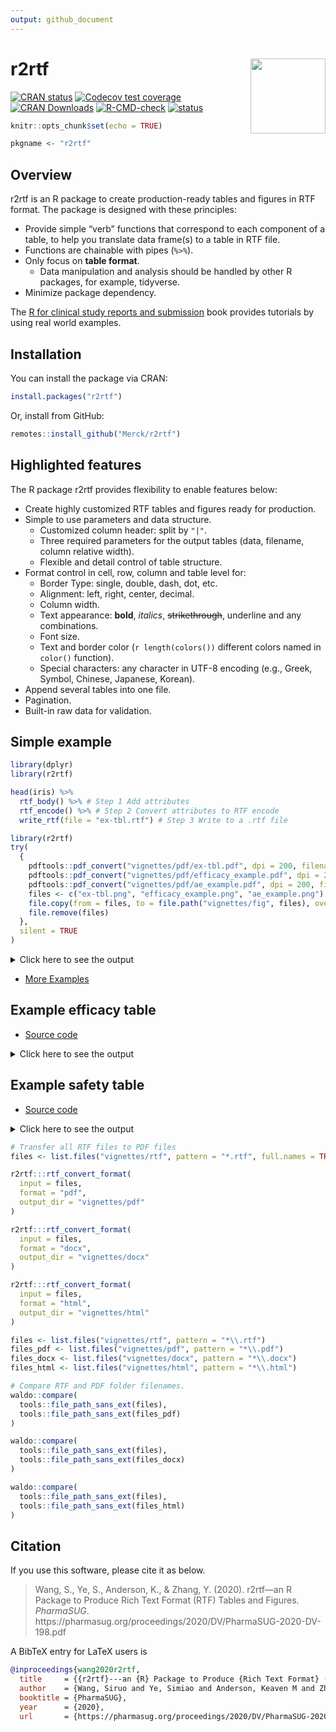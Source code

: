 ```yaml
---
output: github_document
---
```


<!-- README.md is generated from README.Rmd. Please edit that file -->

# r2rtf <img src="man/figures/logo.png" align="right" width="120" />

<!-- badges: start -->
[![CRAN status](https://www.r-pkg.org/badges/version/r2rtf)](https://CRAN.R-project.org/package=r2rtf)
[![Codecov test coverage](https://codecov.io/gh/Merck/r2rtf/branch/master/graph/badge.svg)](https://app.codecov.io/gh/Merck/r2rtf?branch=master)
[![CRAN Downloads](https://cranlogs.r-pkg.org/badges/r2rtf)](https://cran.r-project.org/package=r2rtf)
[![R-CMD-check](https://github.com/Merck/r2rtf/actions/workflows/R-CMD-check.yaml/badge.svg)](https://github.com/Merck/r2rtf/actions/workflows/R-CMD-check.yaml)
[![status](https://tinyverse.netlify.app/badge/r2rtf)](https://cran.r-project.org/package=r2rtf)
<!-- badges: end -->

```r
knitr::opts_chunk$set(echo = TRUE)
```

```r
pkgname <- "r2rtf"
```

## Overview

r2rtf is an R package to create production-ready tables and figures in RTF format.
The package is designed with these principles:

- Provide simple "verb" functions that correspond to each component of a table,
  to help you translate data frame(s) to a table in RTF file.
- Functions are chainable with pipes (`%>%`).
- Only focus on **table format**.
  - Data manipulation and analysis should be handled by other R packages, for example, tidyverse.
- Minimize package dependency.

The [R for clinical study reports and submission](https://r4csr.org/) book
provides tutorials by using real world examples.

## Installation

You can install the package via CRAN:

```r
install.packages("r2rtf")
```

Or, install from GitHub:

```r
remotes::install_github("Merck/r2rtf")
```

## Highlighted features

The R package r2rtf provides flexibility to enable features below:

- Create highly customized RTF tables and figures ready for production.
- Simple to use parameters and data structure.
  - Customized column header: split by `"|"`.
  - Three required parameters for the output tables (data, filename, column relative width).
  - Flexible and detail control of table structure.
- Format control in cell, row, column and table level for:
  - Border Type: single, double, dash, dot, etc.
  - Alignment: left, right, center, decimal.
  - Column width.
  - Text appearance: **bold**, *italics*, ~~strikethrough~~, underline and any combinations.
  - Font size.
  - Text and border color (`r length(colors())` different colors named in `color()` function).
  - Special characters: any character in UTF-8 encoding (e.g., Greek, Symbol, Chinese, Japanese, Korean).
- Append several tables into one file.
- Pagination.
- Built-in raw data for validation.

## Simple example

```r
library(dplyr)
library(r2rtf)

head(iris) %>%
  rtf_body() %>% # Step 1 Add attributes
  rtf_encode() %>% # Step 2 Convert attributes to RTF encode
  write_rtf(file = "ex-tbl.rtf") # Step 3 Write to a .rtf file
```

```r
library(r2rtf)
try(
  {
    pdftools::pdf_convert("vignettes/pdf/ex-tbl.pdf", dpi = 200, filenames = "ex-tbl.png")
    pdftools::pdf_convert("vignettes/pdf/efficacy_example.pdf", dpi = 200, filenames = "efficacy_example.png")
    pdftools::pdf_convert("vignettes/pdf/ae_example.pdf", dpi = 200, filenames = "ae_example.png")
    files <- c("ex-tbl.png", "efficacy_example.png", "ae_example.png")
    file.copy(from = files, to = file.path("vignettes/fig", files), overwrite = TRUE)
    file.remove(files)
  },
  silent = TRUE
)
```

<details><summary>Click here to see the output</summary>
<img src="https://merck.github.io/r2rtf/articles/fig/ex-tbl.png">
</details>

- [More Examples](https://merck.github.io/r2rtf/articles/index.html)

## Example efficacy table

- [Source code](https://merck.github.io/r2rtf/articles/example-efficacy.html)

<details><summary>Click here to see the output</summary>
<img src="https://merck.github.io/r2rtf/articles/fig/efficacy_example.png">
</details>

## Example safety table

- [Source code](https://merck.github.io/r2rtf/articles/example-ae-summary.html)

<details><summary>Click here to see the output</summary>
<img src="https://merck.github.io/r2rtf/articles/fig/ae_example.png">
</details>

```r
# Transfer all RTF files to PDF files
files <- list.files("vignettes/rtf", pattern = "*.rtf", full.names = TRUE)

r2rtf:::rtf_convert_format(
  input = files,
  format = "pdf",
  output_dir = "vignettes/pdf"
)

r2rtf:::rtf_convert_format(
  input = files,
  format = "docx",
  output_dir = "vignettes/docx"
)

r2rtf:::rtf_convert_format(
  input = files,
  format = "html",
  output_dir = "vignettes/html"
)

files <- list.files("vignettes/rtf", pattern = "*\\.rtf")
files_pdf <- list.files("vignettes/pdf", pattern = "*\\.pdf")
files_docx <- list.files("vignettes/docx", pattern = "*\\.docx")
files_html <- list.files("vignettes/html", pattern = "*\\.html")

# Compare RTF and PDF folder filenames.
waldo::compare(
  tools::file_path_sans_ext(files),
  tools::file_path_sans_ext(files_pdf)
)

waldo::compare(
  tools::file_path_sans_ext(files),
  tools::file_path_sans_ext(files_docx)
)

waldo::compare(
  tools::file_path_sans_ext(files),
  tools::file_path_sans_ext(files_html)
)
```

## Citation

If you use this software, please cite it as below.

> Wang, S., Ye, S., Anderson, K., & Zhang, Y. (2020).
> r2rtf---an R Package to Produce Rich Text Format (RTF) Tables and Figures.
> _PharmaSUG_. https://pharmasug.org/proceedings/2020/DV/PharmaSUG-2020-DV-198.pdf

A BibTeX entry for LaTeX users is

```bibtex
@inproceedings{wang2020r2rtf,
  title     = {{r2rtf}---an {R} Package to Produce {Rich Text Format} ({RTF}) Tables and Figures},
  author    = {Wang, Siruo and Ye, Simiao and Anderson, Keaven M and Zhang, Yilong},
  booktitle = {PharmaSUG},
  year      = {2020},
  url       = {https://pharmasug.org/proceedings/2020/DV/PharmaSUG-2020-DV-198.pdf}
```
